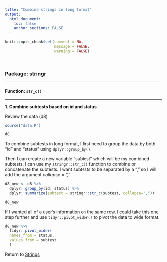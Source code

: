 ```yaml
---
title: "Combine strings in long format"
output: 
  html_document:
    toc: false
    anchor_sections: FALSE
---
```


```r
knitr::opts_chunk$set(comment = NA,
                      message = FALSE,
                      warning = FALSE)
```

<br>

### Package: stringr

---

#### Function: `str_c()`

---

**1\. Combine subtests based on id and status**

Review the data (d8)

```r

source("data.R")

d8

```

To combine subtests in long format, I first need to group the data by both "id" and "status" using `dplyr::group_by()`.

Then I can create a new variable "subtest" which will be my combined subtests. I can use my `stringr::str_c()` function to combine or concatenate the subtests. I want subtests to be separated by a "," so I will add the argument *collapse = ","*

```r

d8_new <- d8 %>%
  dplyr::group_by(id, status) %>%
  dplyr::summarize(subtest = stringr::str_c(subtest, collapse=","))

d8_new

```

If I wanted all of a user's information on the same row, I could take this one step further and use `tidyr::pivot_wider()` to pivot the data to wide format.

```r

d8_new %>%
  tidyr::pivot_wider(
  names_from = status,
  values_from = subtest
  )

```


Return to [Strings](https://github.com/Cghlewis/data-wrangling-functions/wiki/Strings)
